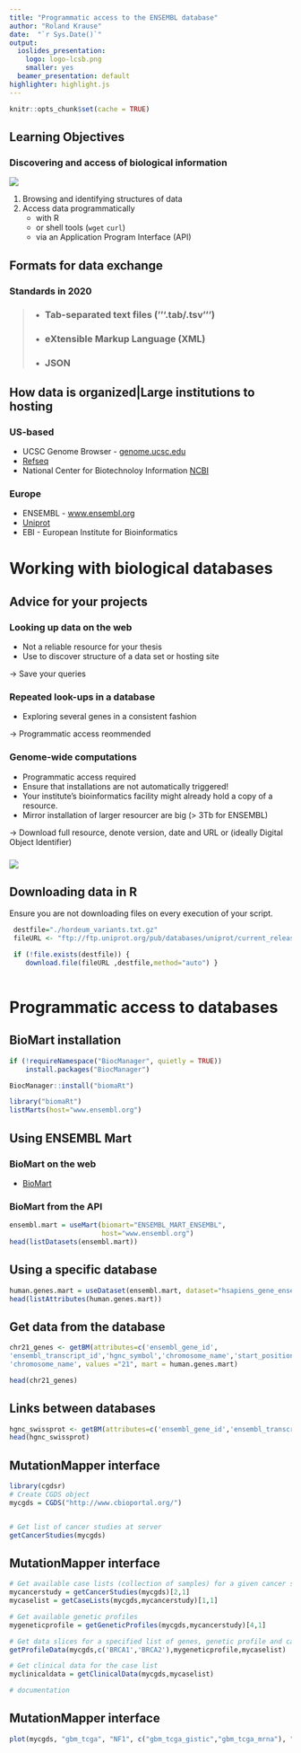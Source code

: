 ```yaml
---
title: "Programmatic access to the ENSEMBL database"
author: "Roland Krause"
date:  "`r Sys.Date()`"
output:
  ioslides_presentation:
    logo: logo-lcsb.png
    smaller: yes
  beamer_presentation: default
highlighter: highlight.js
---
```


```r
knitr::opts_chunk$set(cache = TRUE)

```

## Learning Objectives 

### Discovering and access of biological information {.box-10 .offset-1 .bg-red .icon}

![](img/00/kt.png)

 1. Browsing and  identifying structures of data
 2. Access data programmatically 
    * with R 
    * or shell tools (`wget`  `curl`)
    * via an Application Program Interface (API)

## Formats for data exchange {.build}

### Standards in 2020 {.box-6 .offset-3 .bg-blue}

> -  ### Tab-separated text files ('''.tab/.tsv''')
> -  ### eXtensible Markup Language (XML)
> -  ### JSON

## How data is organized|Large institutions to hosting

### US-based {.box-4 .offset-1 .bg-blue}
 - UCSC Genome Browser - [genome.ucsc.edu](genome.ucsc.edu)
 - [Refseq](https://www.ncbi.nlm.nih.gov/refseq/)
 - National Center for Biotechnoloy Information [NCBI](https://www.ncbi.nlm.nih.gov/)

### Europe {.box-4 .offset-2 .bg-green .stretch}
 - ENSEMBL - [www.ensembl.org](http://www.ensembl.org)
 - [Uniprot](http://www.uniprot.org)
 - EBI - European Institute for Bioinformatics


# Working with biological databases

## Advice for your projects {.build}

### Looking up data on the web {.bg-green .box-6 }
 * Not a reliable resource for your thesis
 * Use to discover structure of a data set or hosting site
 
 
 $\to$ Save your queries
 
### Repeated look-ups in a database  {.bg-yellow .box-6 .stretch}
 * Exploring several genes in a consistent fashion
 
 
  $\to$ Programmatic access reommended

### Genome-wide computations {.bg-blue .box-8 }
 * Programmatic access required 
 * Ensure that installations are not automatically triggered!  
 * Your institute's bioinformatics facility might already hold a copy of a resource.
 * Mirror installation of larger resourcer are big ($>$ 3Tb for ENSEMBL)
  
 $\to$ Download full resource, denote version, date and URL or (ideally Digital Object Identifier) 
 
### {.box-4 }
 ![](img/05/hard-disk.jpg)


## Downloading data in R 

Ensure you are not downloading files on every execution of your script.
```r
 destfile="./hordeum_variants.txt.gz" 
 fileURL <- "ftp://ftp.uniprot.org/pub/databases/uniprot/current_release/knowledgebase/variants/hordeum_vulgare_variation.txt.gz"

 if (!file.exists(destfile)) {
    download.file(fileURL ,destfile,method="auto") }
 

```


# Programmatic access to databases 

## BioMart installation  {.col-8 .offset-2 .box .bg-blue}

```r
if (!requireNamespace("BiocManager", quietly = TRUE))
    install.packages("BiocManager")

BiocManager::install("biomaRt")
```


```r
library("biomaRt")
listMarts(host="www.ensembl.org")
```


## Using ENSEMBL Mart {.build}

### BioMart on the web {.bg-green .box-8 .offset-2}
 * [BioMart](https://www.ensembl.org/info/data/biomart)

### BioMart from the API  {.bg-blue .box-8 .offset-2}
```r
ensembl.mart = useMart(biomart="ENSEMBL_MART_ENSEMBL", 
                       host="www.ensembl.org")
head(listDatasets(ensembl.mart))
```

## Using a specific database
```r
human.genes.mart = useDataset(ensembl.mart, dataset="hsapiens_gene_ensembl")
head(listAttributes(human.genes.mart))

```

## Get data from the database

```r
chr21_genes <- getBM(attributes=c('ensembl_gene_id',
'ensembl_transcript_id','hgnc_symbol','chromosome_name','start_position','end_position'), filters =
'chromosome_name', values ="21", mart = human.genes.mart)

head(chr21_genes)
```

## Links between databases


```r
hgnc_swissprot <- getBM(attributes=c('ensembl_gene_id','ensembl_transcript_id','hgnc_symbol','hgnc_id','uniprot_swissprot'),filters = 'ensembl_gene_id', values = 'ENSG00000139618', mart = human.genes.mart)
head(hgnc_swissprot)
```


## MutationMapper interface

```r
library(cgdsr)
# Create CGDS object
mycgds = CGDS("http://www.cbioportal.org/")


# Get list of cancer studies at server
getCancerStudies(mycgds)

```

## MutationMapper interface
```r

# Get available case lists (collection of samples) for a given cancer study
mycancerstudy = getCancerStudies(mycgds)[2,1]
mycaselist = getCaseLists(mycgds,mycancerstudy)[1,1]

# Get available genetic profiles
mygeneticprofile = getGeneticProfiles(mycgds,mycancerstudy)[4,1]

# Get data slices for a specified list of genes, genetic profile and case list
getProfileData(mycgds,c('BRCA1','BRCA2'),mygeneticprofile,mycaselist)

# Get clinical data for the case list
myclinicaldata = getClinicalData(mycgds,mycaselist)

# documentation

```

## MutationMapper interface

```r


plot(mycgds, "gbm_tcga", "NF1", c("gbm_tcga_gistic","gbm_tcga_mrna"), "gbm_tcga_all")
```



